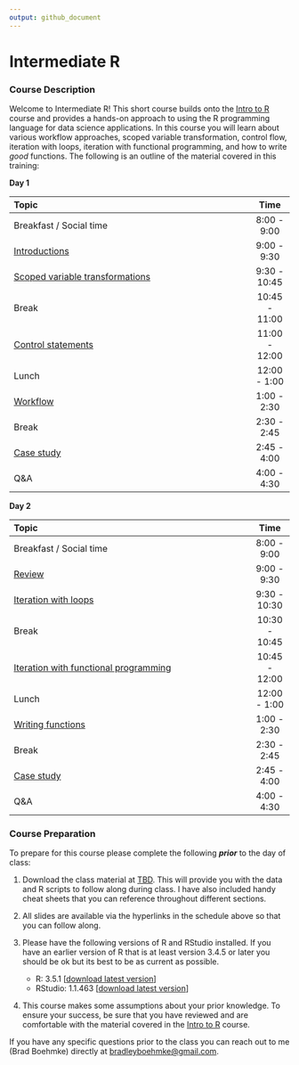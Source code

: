 ```yaml
---
output: github_document
---
```



# Intermediate R

### Course Description

Welcome to Intermediate R\! This short course builds onto the [Intro to R](https://github.com/uc-r/Intro-R) course and provides a hands-on
approach to using the R programming language for data science
applications. In this course you will learn about various workflow approaches,
scoped variable transformation, control flow, iteration with loops, iteration 
with functional programming, and how to write _good_ functions. The
following is an outline of the material covered in this training:

**Day 1**

| Topic                                                                          |     Time      |
| :----------------------------------------------------------------------------- | :-----------: |
| Breakfast / Social time                                                        |  8:00 - 9:00  |
| [Introductions](https://uc-r.github.io/Intermediate-R/day-1a-intro.html)       |  9:00 - 9:30  |
| [Scoped variable transformations](https://uc-r.github.io/Intermediate-R/day-1b-scoped-dplyr.html)  |  9:30 - 10:45 |
| Break                                                                          | 10:45 - 11:00 |
| [Control statements](https://uc-r.github.io/Intermediate-R/day-1c-control-flow.html) | 11:00 - 12:00 |
| Lunch                                                                          | 12:00 - 1:00  |
| [Workflow](https://uc-r.github.io/Intermediate-R/day-1d-workflow.html)         |  1:00 - 2:30  |
| Break                                                                          |  2:30 - 2:45  |
| [Case study](https://uc-r.github.io/Intermediate-R/day-1e-case-study.html)   |  2:45 - 4:00  |
| Q\&A                                                                           |  4:00 - 4:30  |

**Day 2**

| Topic                                                                         |     Time      |
| :---------------------------------------------------------------------------- | :-----------: |
| Breakfast / Social time                                                       |  8:00 - 9:00  |
| [Review](https://uc-r.github.io/Intermediate-R/day-2a-intro.html)             |  9:00 - 9:30  |
| [Iteration with loops](https://uc-r.github.io/Intermediate-R/day-2b-loops.html) |  9:30 - 10:30 |
| Break                                                                         | 10:30 - 10:45 |
| [Iteration with functional programming](https://uc-r.github.io/Intermediate-R/day-2c-fp.html) | 10:45 - 12:00 |
| Lunch                                                                         | 12:00 - 1:00  |
| [Writing functions](https://uc-r.github.io/Intermediate-R/day-2d-functions.html) |  1:00 - 2:30  |
| Break                                                                         |  2:30 - 2:45  |
| [Case study](https://uc-r.github.io/Intermediate-R/day-2e-case-study.html)    |  2:45 - 4:00  |
| Q\&A                                                                          |  4:00 - 4:30  |

### Course Preparation

To prepare for this course please complete the following ***prior*** to
the day of class:

1.  Download the class material at [TBD]().
    This will provide you with the data and R scripts to follow along
    during class. I have also included handy cheat sheets that you can
    reference throughout different sections.

2.  All slides are available via the hyperlinks in the schedule above so
    that you can follow along.

3.  Please have the following versions of R and RStudio installed. If
    you have an earlier version of R that is at least version 3.4.5 or
    later you should be ok but its best to be as current as possible.
    
      - R: 3.5.1 \[[download latest
        version](https://cran.r-project.org/)\]
      - RStudio: 1.1.463 \[[download latest
        version](https://www.rstudio.com/products/rstudio/download/#download)\]
        
4. This course makes some assumptions about your prior knowledge. To ensure your
   success, be sure that you have reviewed and are comfortable with the material
   covered in the [Intro to R](https://github.com/uc-r/Intro-R) course. 
   
If you have any specific questions prior to the class you can reach out to me 
(Brad Boehmke) directly at [bradleyboehmke@gmail.com](mailto:bradleyboehmke@gmail.com).